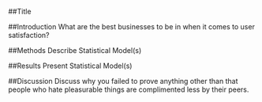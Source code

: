 ##Title

##Introduction
What are the best businesses to be in when it comes to user satisfaction?

##Methods
Describe Statistical Model(s)

##Results
Present Statistical Model(s)

##Discussion
Discuss why you failed to prove anything other than that people who hate pleasurable things are complimented less by their peers.